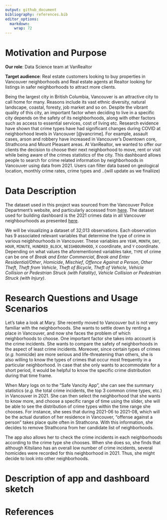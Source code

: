 ```yaml
---
output: github_document
bibliography: references.bib
editor_options: 
  markdown: 
    wrap: 72
---
```


# Motivation and Purpose

**Our role**: Data Science team at VanRealtor

**Target audience**: Real estate customers looking to buy properties in
Vancouver neighborhoods and Real estate agents at Realtor looking for
listings in safer neighborhoods to attract more clients.

Being the largest city in British Columbia, Vancouver is an attractive
city to call home for many. Reasons include its vast ethnic diversity,
natural landscape, coastal, foresty, job market and so on. Despite the
vibrant quality of this city, an important factor when deciding to live
in a specific city depends on the safety of its neighborhoods, along
with other factors such as access to essential services, cost of living
etc. Research evidence have shown that crime types have had significant
changes during COVID at neighborhood levels in Vancouver [\@vancrime].
For example, assault cases, arson and robbery have increased in
Vancouver's Downtown core, Strathcona and Mount Pleasant areas. At
VanRealtor, we wanted to offer our clients the decision to choose their
next neighborhood to move, rent or visit while being aware of the crimes
statistics of the city. This dashboard allows people to search for crime
related information by neighborhoods in Vancouver using data from 2021.
Users can filter data based on geological location, monthly crime rates,
crime types and ..(will update as we finaliize)

# Data Description

The dataset used in this project was sourced from the Vancouver Police
Department's website, and particularly accessed from
[here](https://geodash.vpd.ca/opendata/#). The dataset used for building
dashboard is the 2021 crimes data in all Vancouver neighbourhoods as
presented [here](https://geodash.vpd.ca/opendata/#).

We will be visualizing a dataset of 32,013 observations. Each
observation has 9 associated relevant variables that determine the type
of crime in various neigbhourhoods in Vancouver. These variables are
`YEAR`, `MONTH`, `DAY`, `HOUR`, `MINUTE`, `HUNDRED_BLOCK`,
`NEIGHBOURHOOD`, `X` coordinate, and `Y` coordinate. Depending on what
values the aforementioned variables take, `TYPE` of crime can be one of
*Break and Enter Commercial*, *Break and Enter Residential/Other*,
*Homicide*, *Mischief*, *Offence Against a Person*, *Other Theft*,
*Theft from Vehicle*, *Theft of Bicycle*, *Theft of Vehicle*, *Vehicle
Collision or Pedestrian Struck (with Fatality)*, *Vehicle Collision or
Pedestrian Struck (with Injury)*.

# Research Questions and Usage Scenarios

Let's take a look at Mary. She recently moved to Vancouver but is not
very familiar with the neighborhoods. She wants to settle down by
renting a place in Vancouver, and now she faces the problem of which
neighborhoods to choose. One important factor she takes into account is
the crime incidents. She wants to compare the safety of neighborhoods in
the aspect of least crime incidents. Moreover, since certain types of
crimes (*e.g.* homicide) are more serious and life-threatening than
others, she is also willing to know the types of crimes that occur most
frequently in a particular neighborhood. In case that she only wants to
accommodate for a short period, it would be helpful to know the specific
crime distribution during that time frame.

When Mary logs on to the "Safe Vancity App", she can see the summary
statistics (*e.g.* the total crime incidents, the top 3 common crime
types, etc.) in Vancouver in 2021. She can then select the neighborhood
that she wants to know more, and choose a specific range of time using
the slider, she will be able to see the distribution of crime types
within the time range she chooses. For instance, she sees that during
2021-06 to 2021-08, which will be the actual duration of her residence
in Vancouver, "offense against a person" takes place quite often in
Strathcona. With this information, she decides to remove Strathcona from
her candidate list of neighborhoods.

The app also allows her to check the crime incidents in each
neighborhoods according to the crime type she chooses. When she does so,
she finds that although Kitsilano has an overall low number of crime
incidents, several homicides were recorded for this neighborhood in
2021. Thus, she might decide to look into other neighborhoods.

# Description of app and dashboard sketch

# References
